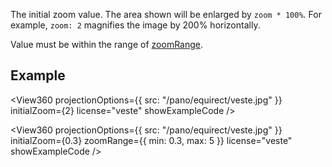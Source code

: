 
<OptionDescriptor type="number" defaultVal="1" added="4.0.0" />

The initial zoom value.
The area shown will be enlarged by `zoom * 100%`.
For example, `zoom: 2` magnifies the image by 200% horizontally.

Value must be within the range of [zoomRange](./zoomRange).

## Example
<View360
  projectionOptions={{
    src: "/pano/equirect/veste.jpg"
  }}
  initialZoom={2}
  license="veste"
  showExampleCode />

<View360
  projectionOptions={{
    src: "/pano/equirect/veste.jpg"
  }}
  initialZoom={0.3}
  zoomRange={{ min: 0.3, max: 5 }}
  license="veste"
  showExampleCode />
